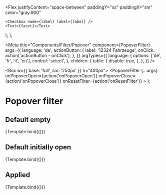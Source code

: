 


  <Flex
    justifyContent="space-between"
    paddingY="xs"
    paddingX="sm"
    color="gray.900"
  >
    <Checkbox name={label} label={label} />
    <Text>{facet}</Text>
  </Flex>
);

  <Stack spacing="sm">
    <CheckBoxFilter label="Benzin" facet="23" />
    <CheckBoxFilter label="Diesel" facet="4" />
    <CheckBoxFilter label="Elektro" facet="8" />
    <CheckBoxFilter label="Hybrid" facet="55" />
  </Stack>
);

<Meta
  title="Components/Filter/Popover"
  component={PopoverFilter}
  args={{
    language: 'de',
    actionButton: {
      label: '12324 Fahrzeuge',
      onClick: action('actionButton - onClick'),
    },
  }}
  argTypes={{
    language: {
      options: ['de', 'fr', 'it', 'en'],
      control: 'select',
    },
    children: {
      table: {
        disable: true,
      },
    },
  }}
/>

  <Box w={{ base: 'full', sm: '250px' }} h="400px">
    <PopoverFilter
      {...args}
      onPopoverOpen={action('onPopoverOpen')}
      onPopoverClose={action('onPopoverClose')}
      onResetFilter={action('onResetFilter')}
    >
      <DummyFilter />
    </PopoverFilter>
  </Box>
);

# Popover filter

<ArgsTable of={PopoverFilter} />

## Default empty

<Canvas>
  <Story
    name="Default empty"
    args={{
      label: 'Treibstoff',
    }}
    argTypes={{
      actionButton: {
        table: {
          disable: true,
        },
      },
    }}
  >
    {Template.bind({})}
  </Story>
</Canvas>

## Default initially open

<Canvas>
  <Story
    name="Default initially open"
    args={{
      label: 'Treibstoff',
      initialPopoverState: 'open',
    }}
    argTypes={{
      initialPopoverState: {
        options: ['open', 'closed'],
        control: 'select',
      },
      actionButton: {
        table: {
          disable: true,
        },
      },
    }}
  >
    {Template.bind({})}
  </Story>
</Canvas>

## Applied

<Canvas>
  <Story
    name="Applied"
    args={{
      label: 'Treibstoff',
      displayValue: 'Benzin, Diesel, Elektro, Hybrid, Plug-In',
      numberOfAppliedFilters: 5,
      isApplied: true,
    }}
    argTypes={{
      isApplied: {
        table: {
          disable: true,
        },
      },
    }}
  >
    {Template.bind({})}
  </Story>
</Canvas>
